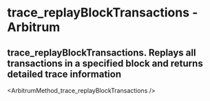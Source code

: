 # trace_replayBlockTransactions  - Arbitrum

## trace_replayBlockTransactions. Replays all transactions in a specified block and returns detailed trace information


<ArbitrumMethod_trace_replayBlockTransactions />
